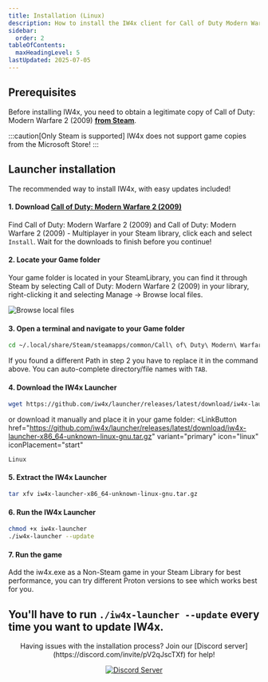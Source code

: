 ```yaml
---
title: Installation (Linux)
description: How to install the IW4x client for Call of Duty Modern Warfare 2 on Linux
sidebar:
  order: 2
tableOfContents:
  maxHeadingLevel: 5
lastUpdated: 2025-07-05
---
```



## Prerequisites
Before installing IW4x, you need to obtain a legitimate copy of Call of Duty: Modern Warfare 2 (2009) [__from Steam__](https://store.steampowered.com/app/10180/Call_of_Duty_Modern_Warfare_2_2009/).

:::caution[Only Steam is supported]
IW4x does not support game copies from the Microsoft Store!
:::

## Launcher installation
The recommended way to install IW4x, with easy updates included!

#### 1. Download [Call of Duty: Modern Warfare 2 (2009)](https://store.steampowered.com/app/10180/Call_of_Duty_Modern_Warfare_2_2009/)
Find Call of Duty: Modern Warfare 2 (2009) and Call of Duty: Modern Warfare 2 (2009) - Multiplayer in your Steam library, click each and select `Install`. Wait for the downloads to finish before you continue!

#### 2. Locate your Game folder
Your game folder is located in your SteamLibrary, you can find it through Steam by selecting Call of Duty: Modern Warfare 2 (2009) in your library, right-clicking it and selecting Manage -> Browse local files.

![Browse local files](../../../assets/img/install/locate_gamedir.png)


#### 3. Open a terminal and navigate to your Game folder
```bash
cd ~/.local/share/Steam/steamapps/common/Call\ of\ Duty\ Modern\ Warfare\ 2
```
If you found a different Path in step 2 you have to replace it in the command above. You can auto-complete directory/file names with `TAB`.

#### 4. Download the IW4x Launcher
```bash
wget https://github.com/iw4x/launcher/releases/latest/download/iw4x-launcher-x86_64-unknown-linux-gnu.tar.gz
```
or download it manually and place it in your game folder:
  <LinkButton
    href="https://github.com/iw4x/launcher/releases/latest/download/iw4x-launcher-x86_64-unknown-linux-gnu.tar.gz"
    variant="primary"
    icon="linux"
    iconPlacement="start"
  >
    Linux
  </LinkButton>

#### 5. Extract the IW4x Launcher
```bash
tar xfv iw4x-launcher-x86_64-unknown-linux-gnu.tar.gz
```

#### 6. Run the IW4x Launcher
```bash
chmod +x iw4x-launcher
./iw4x-launcher --update
```

#### 7. Run the game
Add the iw4x.exe as a Non-Steam game in your Steam Library for best performance, you can try different Proton versions to see which works best for you.

You'll have to run `./iw4x-launcher --update` every time you want to update IW4x.
---

<center>
Having issues with the installation process? Join our [Discord server](https://discord.com/invite/pV2qJscTXf) for help!

[![Discord Server](../../../assets/img/common/discord.png)](https://discord.com/invite/pV2qJscTXf)
</center>